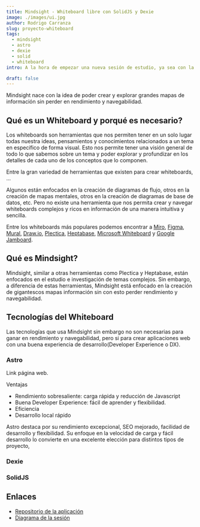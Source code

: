 ```yaml
---
title: Mindsight - Whiteboard libre con SolidJS y Dexie
image: ./images/ui.jpg
author: Rodrigo Carranza
slug: proyecto-whiteboard
tags:
  - mindsight
  - astro
  - dexie
  - solid
  - whiteboard
intro: A la hora de empezar una nueva sesión de estudio, ya sea con la intención de aprender algo nuevo, repasar algo que ya sabemos o investigar tópicos extensos de información, es importante tener un lugar donde podamos anotar nuestras ideas y pensamientos. En este proyecto vamos a hablar sobre Mindsight, un herramienta de whiteboard libre que nos permitirá crear y navegar whiteboards complejos y ricos en información de una manera intuitiva y sencilla.

draft: false
---
```


Mindsight nace con la idea de poder crear y explorar grandes mapas de información sin perder en rendimiento y navegabilidad.

## Qué es un Whiteboard y porqué es necesario?

Los whiteboards son herramientas que nos permiten tener en un solo lugar todas nuestra ideas, pensamientos y conocimientos relacionados a un tema en específico de forma visual. Esto nos permite tener una visión general de todo lo que sabemos sobre un tema y poder explorar y profundizar en los detalles de cada uno de los conceptos que lo componen.

Entre la gran variedad de herramientas que existen para crear whiteboards, ...

Algunos están enfocados en la creación de diagramas de flujo, otros en la creación de mapas mentales, otros en la creación de diagramas de base de datos, etc. Pero no existe una herramienta que nos permita crear y navegar whiteboards complejos y ricos en información de una manera intuitiva y sencilla.

Entre los whiteboards más populares podemos encontrar a [Miro](https://miro.com/), [Figma](https://www.figma.com/), [Mural](https://www.mural.co/), [Draw.io](https://app.diagrams.net/), [Plectica](https://plectica.com/), [Heptabase](https://heptabase.com/), [Microsoft Whiteboard](https://www.microsoft.com/en-us/microsoft-365/microsoft-whiteboard/digital-whiteboard-app) y [Google Jamboard](https://jamboard.google.com/).

## Qué es Mindsight?

Mindsight, similar a otras herramientas como Plectica y Heptabase, están enfocados en el estudio e investigación de temas complejos. Sin embargo, a diferencia de estas herramientas, Mindsight está enfocado en la creación de gigantescos mapas información sin con esto perder rendimiento y navegabilidad.

## Tecnologías del Whiteboard

Las tecnologías que usa Mindsight sin embargo no son necesarias para ganar en rendimiento y navegabilidad, pero si para crear aplicaciones web con una buena experiencia de desarrollo(Developer Experience o DX).

### Astro

Link página web.

Ventajas

- Rendimiento sobresaliente: carga rápida y reducción de Javascript
- Buena Developer Experience: fácil de aprender y flexibilidad.
- Eficiencia
- Desarrollo local rápido

Astro destaca por su rendimiento excepcional, SEO mejorado, facilidad de desarrollo y flexibilidad.
Su enfoque en la velocidad de carga y fácil desarrollo lo convierte en una excelente elección para
distintos tipos de proyecto,

### Dexie

### SolidJS

## Enlaces

- [Repositorio de la aplicación](https://github.com/comunidev/mindsight)
- [Diagrama de la sesión](https://beta.plectica.com/maps/LLSUUNCZD)
